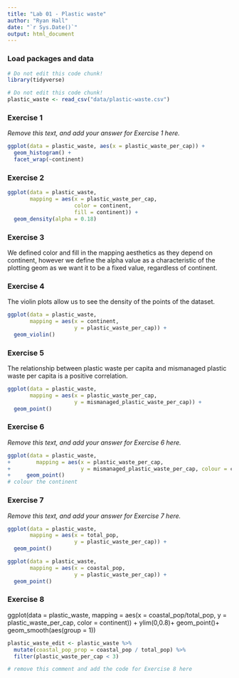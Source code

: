 ```yaml
---
title: "Lab 01 - Plastic waste"
author: "Ryan Hall"
date: "`r Sys.Date()`"
output: html_document
---
```


### Load packages and data

```r
# Do not edit this code chunk!
library(tidyverse) 
```

```r
# Do not edit this code chunk!
plastic_waste <- read_csv("data/plastic-waste.csv")
```

### Exercise 1

*Remove this text, and add your answer for Exercise 1 here.*

```r
ggplot(data = plastic_waste, aes(x = plastic_waste_per_cap)) +
  geom_histogram() +
  facet_wrap(~continent)
```

### Exercise 2

```r
ggplot(data = plastic_waste, 
       mapping = aes(x = plastic_waste_per_cap, 
                     color = continent, 
                     fill = continent)) +
  geom_density(alpha = 0.18)
```

### Exercise 3

We defined color and fill in the mapping aesthetics as they depend on continent, however we define the alpha value as a characteristic of the plotting geom as we want it to be a fixed value, regardless of continent.

### Exercise 4

The violin plots allow us to see the density of the points of the dataset. 

```r
ggplot(data = plastic_waste, 
       mapping = aes(x = continent, 
                     y = plastic_waste_per_cap)) +
  geom_violin()
```

### Exercise 5

The relationship between plastic waste per capita and mismanaged plastic waste per capita is a positive correlation.

```r
ggplot(data = plastic_waste,
       mapping = aes(x = plastic_waste_per_cap,
                     y = mismanaged_plastic_waste_per_cap)) +
  geom_point()
```

### Exercise 6

*Remove this text, and add your answer for Exercise 6 here.*

```r
ggplot(data = plastic_waste,
+        mapping = aes(x = plastic_waste_per_cap,
+                      y = mismanaged_plastic_waste_per_cap, colour = continent)) +
+     geom_point()
# colour the continent
```

### Exercise 7

*Remove this text, and add your answer for Exercise 7 here.*

```r
ggplot(data = plastic_waste, 
       mapping = aes(x = total_pop, 
                     y = plastic_waste_per_cap)) +
  geom_point()
```

```r
ggplot(data = plastic_waste, 
       mapping = aes(x = coastal_pop, 
                     y = plastic_waste_per_cap)) +
  geom_point()
```

### Exercise 8

ggplot(data = plastic_waste, 
       mapping = aes(x = coastal_pop/total_pop, 
                     y = plastic_waste_per_cap,
                     color = continent)) +
                     ylim(0,0.8)+
  geom_point()+
  geom_smooth(aes(group = 1))
  
```r
plastic_waste_edit <- plastic_waste %>% 
  mutate(coastal_pop_prop = coastal_pop / total_pop) %>%
  filter(plastic_waste_per_cap < 3)

# remove this comment and add the code for Exercise 8 here
```


